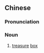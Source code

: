 {{also|宝盒}}
==Chinese==
{{zh-forms|s=宝盒}}

===Pronunciation===
{{zh-pron
|m=bǎohé
|ma=Zh-baohé.ogg
|cat=n
}}

===Noun===
{{zh-noun}}

# [[treasure]] [[box]]